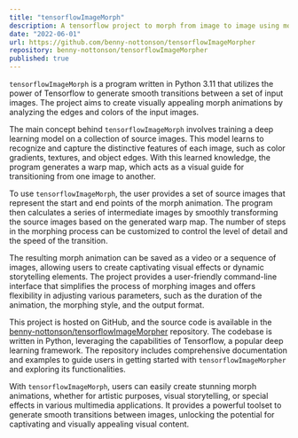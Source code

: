 ```yaml
---
title: "tensorflowImageMorph"
description: A tensorflow project to morph from image to image using morph maps
date: "2022-06-01"
url: https://github.com/benny-nottonson/tensorflowImageMorpher
repository: benny-nottonson/tensorflowImageMorpher
published: true
---
```


`tensorflowImageMorph` is a program written in Python 3.11 that utilizes the power of Tensorflow to generate smooth transitions between a set of input images. The project aims to create visually appealing morph animations by analyzing the edges and colors of the input images.

The main concept behind `tensorflowImageMorph` involves training a deep learning model on a collection of source images. This model learns to recognize and capture the distinctive features of each image, such as color gradients, textures, and object edges. With this learned knowledge, the program generates a warp map, which acts as a visual guide for transitioning from one image to another.

To use `tensorflowImageMorph`, the user provides a set of source images that represent the start and end points of the morph animation. The program then calculates a series of intermediate images by smoothly transforming the source images based on the generated warp map. The number of steps in the morphing process can be customized to control the level of detail and the speed of the transition.

The resulting morph animation can be saved as a video or a sequence of images, allowing users to create captivating visual effects or dynamic storytelling elements. The project provides a user-friendly command-line interface that simplifies the process of morphing images and offers flexibility in adjusting various parameters, such as the duration of the animation, the morphing style, and the output format.

This project is hosted on GitHub, and the source code is available in the [benny-nottonson/tensorflowImageMorpher](https://github.com/benny-nottonson/tensorflowImageMorpher) repository. The codebase is written in Python, leveraging the capabilities of Tensorflow, a popular deep learning framework. The repository includes comprehensive documentation and examples to guide users in getting started with `tensorflowImageMorpher` and exploring its functionalities.

With `tensorflowImageMorph`, users can easily create stunning morph animations, whether for artistic purposes, visual storytelling, or special effects in various multimedia applications. It provides a powerful toolset to generate smooth transitions between images, unlocking the potential for captivating and visually appealing visual content.
